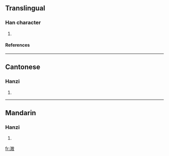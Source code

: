 ==Translingual==
===Han character===
{{Han char|rn=85|rad=水|as=11|sn=14|four=3814<sub>0</sub>|canj=水土尸大 (EGSK)}}
# {{defn|Han|sort=水11}}
====References====
{{Han ref|kx=0644.060|dkj=18087|hdz=31692.040|uh=6EF6|ud=28406|bh=E2B0|bd=58032}}

----
==Cantonese==
===Hanzi===
{{yue-hanzi|jyut=|y=ngou4}}
# {{defn|Cantonese}}

----
==Mandarin==
===Hanzi===
{{cmn-hanzi|pin=[[áo]] (ao2)|wg=ao<sup>2</sup>}}
# {{defn|Mandarin}}

[[fr:滶]]